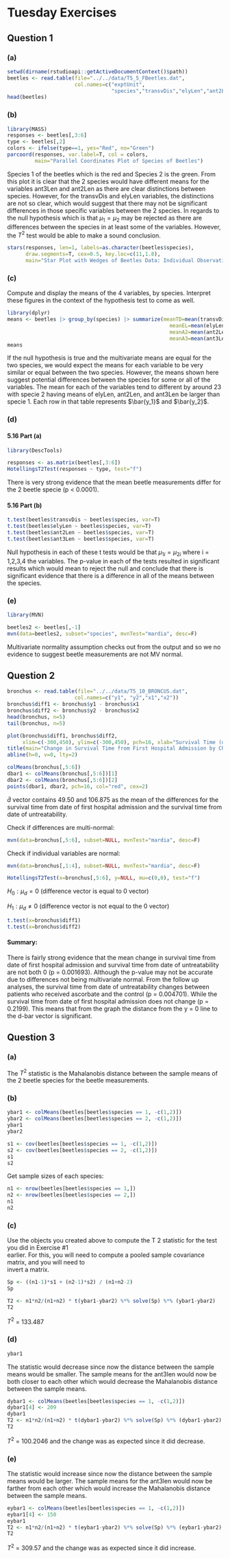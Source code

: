 # Tuesday Exercises

## Question 1

### (a)

```r
setwd(dirname(rstudioapi::getActiveDocumentContext()$path))
beetles <- read.table(file="../../data/T5_5_FBeetles.dat",
                      col.names=c("exptUnit",
                                  "species","transvDis","elyLen","ant2Len","ant3Len"))
head(beetles)
```

### (b)

```r
library(MASS)
responses <- beetles[,3:6]
type <- beetles[,2]
colors <- ifelse(type==1, yes="Red", no="Green")
parcoord(responses, var.label=T, col = colors,
         main="Parallel Coordinates Plot of Species of Beetles")

```

Species 1 of the beetles which is the red and Species 2 is the green. From this plot it is clear that the 2 species would have different means for the variables ant3Len and ant2Len as there are clear distinctions between species. However, for the transvDis and elyLen variables, the distinctions are not so clear, which would suggest that there may not be significant differences in those specific variables between the 2 species. In regards to the null hypothesis which is that $\mu_1 = \mu_2$ may be rejected as there are differences between the species in at least some of the variables. However, the $T^2$ test would be able to make a sound conclusion.

```r
stars(responses, len=1, labels=as.character(beetles$species),
      draw.segments=T, cex=0.5, key.loc=c(11,1.8), 
      main="Star Plot with Wedges of Beetles Data: Individual Observations")

```

### (c)

Compute and display the means of the 4 variables, by species. Interpret these figures in the context of the hypothesis test to come as well.

```r
library(dplyr)
means <- beetles |> group_by(species) |> summarize(meanTD=mean(transvDis),
                                                     meanEL=mean(elyLen), 
                                                     meanA2=mean(ant2Len),
                                                     meanA3=mean(ant3Len))
means

```

If the null hypothesis is true and the multivariate means are equal for the two species, we would expect the means for each variable to be very similar or equal between the two species. However, the means shown here suggest potential differences between the species for some or all of the variables. The mean for each of the variables tend to different by around 23 with specie 2 having means of elyLen, ant2Len, and ant3Len be larger than specie 1. Each row in that table represents $\bar{y_1}$ and $\bar{y_2}$.

### (d)

#### 5.16 Part (a)

```r
library(DescTools) 

responses <- as.matrix(beetles[,3:6])
HotellingsT2Test(responses ~ type, test="f") 
```

There is very strong evidence that the mean beetle measurements differ for the 2 beetle specie (p \< 0.0001).

#### 5.16 Part (b)

```r
t.test(beetles$transvDis ~ beetles$species, var=T)
t.test(beetles$elyLen ~ beetles$species, var=T)
t.test(beetles$ant2Len ~ beetles$species, var=T)
t.test(beetles$ant3Len ~ beetles$species, var=T)
```

Null hypothesis in each of these t tests would be that $\mu_{1i} = \mu_{2i}$ where i = 1,2,3,4 the variables. The p-value in each of the tests resulted in significant results which would mean to reject the null and conclude that there is significant evidence that there is a difference in all of the means between the species.

### (e)

```r
library(MVN)

beetles2 <- beetles[,-1] 
mvn(data=beetles2, subset="species", mvnTest="mardia", desc=F) 
```

Multivariate normality assumption checks out from the output and so we no evidence to suggest beetle measurements are not MV normal.

## Question 2

```r
bronchus <- read.table(file="../../data/T5_10_BRONCUS.dat",
                      col.names=c("y1", "y2","x1","x2"))
bronchus$diff1 <- bronchus$y1 - bronchus$x1
bronchus$diff2 <- bronchus$y2 - bronchus$x2
head(bronchus, n=5)
tail(bronchus, n=5)
```

```r
plot(bronchus$diff1, bronchus$diff2,
     xlim=c(-300,450), ylim=c(-300,450), pch=16, xlab="Survival Time (days) from Date of First Hospital Admission", ylab="Survival Time from Date of Untreatability")
title(main="Change in Survival Time from First Hospital Admission by Change in Survival Time from Date of Untreatability\nAscorbate - Control", adj=0)
abline(h=0, v=0, lty=2) 

colMeans(bronchus[,5:6])
dbar1 <- colMeans(bronchus[,5:6])[1] 
dbar2 <- colMeans(bronchus[,5:6])[2]
points(dbar1, dbar2, pch=16, col="red", cex=2)

```

$\bar{d}$ vector contains 49.50 and 106.875 as the mean of the differences for the survival time from date of first hospital admission and the survival time from date of untreatability.

Check if differences are multi-normal:

```r
mvn(data=bronchus[,5:6], subset=NULL, mvnTest="mardia", desc=F)
```

Check if individual variables are normal:\

```r
mvn(data=bronchus[,1:4], subset=NULL, mvnTest="mardia", desc=F)
```

```r
HotellingsT2Test(x=bronchus[,5:6], y=NULL, mu=c(0,0), test="f")
```

$H_0: \mu_d = 0$ (difference vector is equal to 0 vector)

$H_1: \mu_d \neq 0$ (difference vector is not equal to the 0 vector)

```r
t.test(x=bronchus$diff1)
t.test(x=bronchus$diff2)
```

#### Summary:

There is fairly strong evidence that the mean change in survival time from date of first hospital admission and survival time from date of untreatability are not both 0 (p = 0.001693). Although the p-value may not be accurate due to differences not being multivariate normal. From the follow up analyses, the survival time from date of untreatability changes between patients who received ascorbate and the control (p = 0.004701). While the survival time from date of first hospital admission does not change (p = 0.2199). This means that from the graph the distance from the y = 0 line to the d-bar vector is significant.

## Question 3

### (a)

The $T^2$ statistic is the Mahalanobis distance between the sample means of the 2 beetle species for the beetle measurements.

### (b)

```r
ybar1 <- colMeans(beetles[beetles$species == 1, -c(1,2)])
ybar2 <- colMeans(beetles[beetles$species == 2, -c(1,2)])
ybar1
ybar2
```

```r
s1 <- cov(beetles[beetles$species == 1, -c(1,2)])
s2 <- cov(beetles[beetles$species == 2, -c(1,2)])
s1
s2
```

Get sample sizes of each species:

```r
n1 <- nrow(beetles[beetles$species == 1,])
n2 <- nrow(beetles[beetles$species == 2,])
n1
n2
```

### (c)

Use the objects you created above to compute the T 2 statistic for the test you did in Exercise #1\
earlier. For this, you will need to compute a pooled sample covariance matrix, and you will need to\
invert a matrix.

```r
Sp <- ((n1-1)*s1 + (n2-1)*s2) / (n1+n2-2)
Sp
```

```r
T2 <- n1*n2/(n1+n2) * t(ybar1-ybar2) %*% solve(Sp) %*% (ybar1-ybar2)
T2
```

$T^2$ = 133.487

### (d)

```r
ybar1
```

The statistic would decrease since now the distance between the sample means would be smaller. The sample means for the ant3len would now be both closer to each other which would decrease the Mahalanobis distance between the sample means.

```r
dybar1 <- colMeans(beetles[beetles$species == 1, -c(1,2)])
dybar1[4] <- 209
dybar1
T2 <- n1*n2/(n1+n2) * t(dybar1-ybar2) %*% solve(Sp) %*% (dybar1-ybar2)
T2
```

$T^2$ = 100.2046 and the change was as expected since it did decrease.

### (e)

The statistic would increase since now the distance between the sample means would be larger. The sample means for the ant3len would now be farther from each other which would increase the Mahalanobis distance between the sample means.

```r
eybar1 <- colMeans(beetles[beetles$species == 1, -c(1,2)])
eybar1[4] <- 150
eybar1
T2 <- n1*n2/(n1+n2) * t(eybar1-ybar2) %*% solve(Sp) %*% (eybar1-ybar2)
T2
```

$T^2$ = 309.57 and the change was as expected since it did increase.
